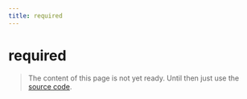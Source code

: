 ```yaml
---
title: required
---
```


# required

> The content of this page is not yet ready. Until then just use the [source code](https://github.com/fabian-hiller/valibot/blob/main/library/src/methods/required/required.ts).
